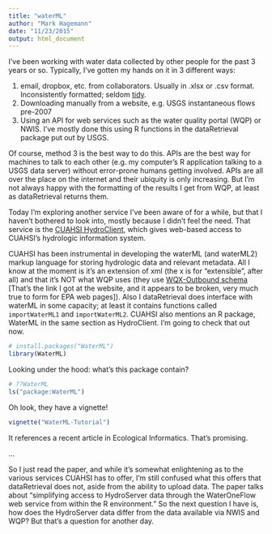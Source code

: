 ```yaml
---
title: "waterML"
author: "Mark Hagemann"
date: "11/23/2015"
output: html_document
---
```


I've been working with water data collected by other people for the past 3 years or so. Typically, I've gotten my hands on it in 3 different ways:

1. email, dropbox, etc. from collaborators. Usually in .xlsx or .csv format. Inconsistently formatted; seldom [tidy](http://www.jstatsoft.org/article/view/v059i10).
2. Downloading manually from a website, e.g. USGS instantaneous flows pre-2007
3. Using an API for web services such as the water quality portal (WQP) or NWIS. I've mostly done this using R functions in the dataRetrieval package put out by USGS.

Of course, method 3 is the best way to do this. APIs are the best way for machines to talk to each other (e.g. my computer's R application talking to a USGS data server) without error-prone humans getting involved. APIs are all over the place on the internet and their ubiquity is only increasing. But I'm not always happy with the formatting of the results I get from WQP, at least as dataRetrieval returns them. 

Today I'm exploring another service I've been aware of for a while, but that I haven't bothered to look into, mostly because I didn't feel the need. That service is the [CUAHSI HydroClient](http://data.cuahsi.org/), which gives web-based access to CUAHSI's hydrologic information system. 

CUAHSI has been instrumental in developing the waterML (and waterML2) markup language for storing hydrologic data and relevant metadata. All I know at the moment is it's an extension of xml (the x is for "extensible", after all) and that it's NOT what WQP uses (they use [WQX-Outbound schema](http://www.waterqualitydata.us/schemas/WQX-Outbound/2_0/docs/index.html) [That's the link I got at the website, and it appears to be broken, very much true to form for EPA web pages]). Also I dataRetrieval does interface with waterML in some capacity; at least it contains functions called `importWaterML1` and `importWaterML2`. CUAHSI also mentions an R package, WaterML in the same section as HydroClient. I'm going to check that out now. 

```r
# install.packages("WaterML")
library(WaterML)
```

Looking under the hood: what's this package contain?

```r
# ??WaterML
ls("package:WaterML")
```

Oh look, they have a vignette!

```r
vignette("WaterML-Tutorial")
```

It references a recent article in Ecological Informatics. That's promising. 

...

So I just read the paper, and while it's somewhat enlightening as to the various services CUAHSI has to offer, I'm still confused what this offers that dataRetrieval does not, aside from the ability to upload data. The paper talks about "simplifying access to HydroServer data through the WaterOneFlow web service from within the R environment." So the next question I have is, how does the HydroServer data differ from the data available via NWIS and WQP? But that's a question for another day.




